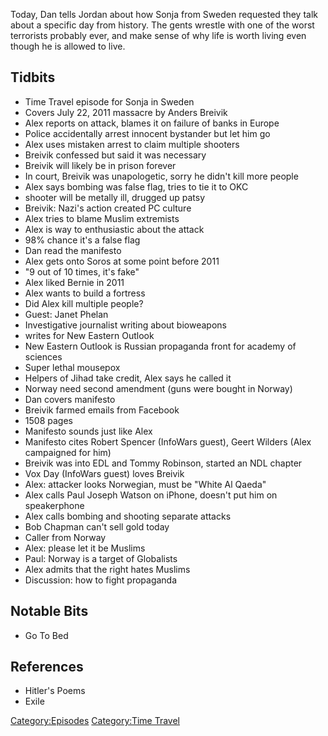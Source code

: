 {{DEFAULTSORT:
    #_EPISODE_0198:July 22, 2011
}}{{Episode
    | title           = July 22, 2011
    | caption         = Listen to this episode on [https://knowledgefight.libsyn.com/knowledge-fight-july-22-2011 Libsyn] [https://open.spotify.com/episode/3TWp02NWDfcKJ8pAZwYq0l Spotify], Read the [[Transcript/198: July 22, 2011|Unofficial Transcript]]
    | episodeNumber   = 198
    | length          = 03:10:45
    | airDate         = August 27, 2018
    | coverageDate    = July 22, 2011
    | episodeType     = [[:Category:Time Travel|Time Travel]]
    | appearance      = [[Anders Breivik]], [[Paul Joseph Watson]], [[Janet Phelan]], [[Robert Spencer]], [[Tommy Robinson]], [[Geert Wilders]], [[Vox Day]], [[Bob Chapman]]
    | oocDrop         = Full Tilt Boogie
    | previousEpisode = [[197: Jared Holt from the Sh!tpost Podcast]]
    | nextEpisode     = [[199: August 29, 2018]]
}}

{{Stub}}

Today, Dan tells Jordan about how Sonja from Sweden requested they talk about a specific day from history.  The gents wrestle with one of the worst terrorists probably ever, and make sense of why life is worth living even though he is allowed to live.

==Tidbits==

*Time Travel episode for Sonja in Sweden
*Covers July 22, 2011 massacre by Anders Breivik
*Alex reports on attack, blames it on failure of banks in Europe
*Police accidentally arrest innocent bystander but let him go
*Alex uses mistaken arrest to claim multiple shooters
*Breivik confessed but said it was necessary
*Breivik will likely be in prison forever
*In court, Breivik was unapologetic, sorry he didn't kill more people
*Alex says bombing was false flag, tries to tie it to OKC
*shooter will be metally ill, drugged up patsy
*Breivik: Nazi's action created PC culture
*Alex tries to blame Muslim extremists
*Alex is way to enthusiastic about the attack
*98% chance it's a false flag
*Dan read the manifesto
*Alex gets onto Soros at some point before 2011
*"9 out of 10 times, it's fake"
*Alex liked Bernie in 2011
*Alex wants to build a fortress
*Did Alex kill multiple people?
*Guest: Janet Phelan
*Investigative journalist writing about bioweapons
*writes for New Eastern Outlook
*New Eastern Outlook is Russian propaganda front for academy of sciences
*Super lethal mousepox
*Helpers of Jihad take credit, Alex says he called it
*Norway need second amendment (guns were bought in Norway)
*Dan covers manifesto
*Breivik farmed emails from Facebook
*1508 pages
*Manifesto sounds just like Alex
*Manifesto cites Robert Spencer (InfoWars guest), Geert Wilders (Alex campaigned for him)
*Breivik was into EDL and Tommy Robinson, started an NDL chapter
*Vox Day (InfoWars guest) loves Breivik
*Alex: attacker looks Norwegian, must be "White Al Qaeda"
*Alex calls Paul Joseph Watson on iPhone, doesn't put him on speakerphone
*Alex calls bombing and shooting separate attacks
*Bob Chapman can't sell gold today
*Caller from Norway
*Alex: please let it be Muslims
*Paul: Norway is a target of Globalists
*Alex admits that the right hates Muslims
*Discussion: how to fight propaganda

==Notable Bits==

*Go To Bed

==References==

*Hitler's Poems
*Exile

[[Category:Episodes]]
[[Category:Time Travel]]
